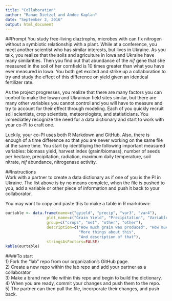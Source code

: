 ```yaml
---
title: "Collaboration"
author: "Ranae Dietzel and Andee Kaplan"
date: "September 2, 2016"
output: html_document
---
```


##Prompt
You study free-living diaztrophs, microbes with can fix nitrogen without a symbiotic relationship with a plant. While at a conference, you meet another scientist who has similar interests, but lives in Ukraine. As you talk, you realize that the soils and agriculture in Iowa and Ukraine have many similarities. Then you find out that abundance of the *nif* gene that she measured in the soil of her cornfield is 10 times greater than what you have ever measured in Iowa. You both get excited and strike up a collaboration to try and study the effect of this difference on yield given an identical fertilizer rate.  

As the project progresses, you realize that there are many factors you can control to make the Iowan and Ukrainian field sites similar, but there are many other variables you cannot control and you will have to measure and try to account for their effect through modeling. Each of you quickly recruit soil scientists, crop scientists, meteorologists, and statisticians. You immediatley recognize the need for a data dictionary and start to work with your co-PI to craft one. 

Luckily, your co-PI uses both R Markdown and GitHub.  Also, there is enough of a time difference so that you are never working on the same file at the same time. You start by identifiying the following important measured variables: biomass yield, harvest index (grain/biomass), number of seeds per hectare, precipitation, radiation, maximum daily temperature, soil nitrate, *nif* abundance, nitrogenase activity.  

##Instructions  
Work with a partner to create a data dictionary as if one of you is the PI in Ukraine. The list above is by no means complete, when the file is pushed to you, add a variable or other piece of information and push it back to your collaborator.  

You may want to copy and paste this to make a table in R markdown:  


```r
ourtable <- data.frame(name=c("gyield", "precip", "var3", "var4"),
                  plot_name=c("Grain Yield", "Precipitation", "Variable 3", "Variable 4"),
                  group=c("crops", "met", "other", "other"),
                  description=c("How much grain was produced", "How much it rained during the growing season",
                                "More things about this",
                                "And description of that"),
                  stringsAsFactors=FALSE)
kable(ourtable)
```


####To start  
1) Fork the "lab" repo from our organization's GitHub page.  
2) Create a new repo within the lab repo and add your partner as a collaborator  
3) Make a brand new file within this repo and begin to build the dictionary.  
4) When you are ready, commit your changes and push them to the repo.  
5) The partner can then pull the file, incorporate their changes, and push back. 

